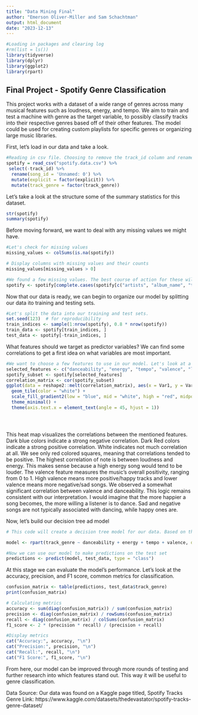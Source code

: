 ```yaml
---
title: "Data Mining Final"
author: "Emerson Oliver-Miller and Sam Schachtman"
output: html_document
date: "2023-12-13"
---
```


```r
#Loading in packages and clearing log
#rm(list = ls())
library(tidyverse)
library(dplyr)
library(ggplot2)
library(rpart)
```

## Final Project - Spotify Genre Classification

  This project works with a dataset of a wide range of genres across many musical features such as loudness, energy, and tempo. We aim to train and test a machine with genre as the target variable, to possibly classify tracks into their respective genres based off of their other features. The model could be used for creating custom playlists for specific genres or organizing large music libraries. 

First, let's load in our data and take a look.
```r
#Reading in csv file. Choosing to remove the track_id column and rename the first column to 'song_id'. Also make the categorical variables explicit and genre a factor
spotify = read_csv("spotify.data.csv") %>%
 select(-track_id) %>%
  rename(song_id = 'Unnamed: 0') %>%
  mutate(explicit = factor(explicit)) %>%
  mutate(track_genre = factor(track_genre))
```
Let's take a look at the structure some of the summary statistics for this dataset. 
```r
str(spotify)
summary(spotify)
```
Before moving forward, we want to deal with any missing values we might have. 
```r
#Let's check for missing values
missing_values <- colSums(is.na(spotify))

# Display columns with missing values and their counts
missing_values[missing_values > 0]

```
```r
#We found a few missing values. The best course of action for these will be deletion (of the rows) given that they're not numerical features and some other computation on them is not viable
spotify <- spotify[complete.cases(spotify[c("artists", "album_name", "track_name")]), ]
```


Now that our data is ready, we can begin to organize our model by splitting our data ito training and testing sets. 
```r
#Let's split the data into our training and test sets. 
set.seed(123)  # for reproducibility
train_indices <- sample(1:nrow(spotify), 0.8 * nrow(spotify))
train_data <- spotify[train_indices, ]
test_data <- spotify[-train_indices, ]
```

What features should we target as predictor variables? We can find some correlations to get a first idea on what variables are most important. 
```r
#We want to choose a few features to use in our model. Let's look at a correlation matrix at some of our possibilities so we can ignore including some that may be redundent. 
selected_features <- c("danceability", "energy", "tempo", "valence", "loudness")
spotify_subset <- spotify[selected_features]
correlation_matrix <- cor(spotify_subset)
ggplot(data = reshape2::melt(correlation_matrix), aes(x = Var1, y = Var2, fill = value)) +
  geom_tile(color = "white") +
  scale_fill_gradient2(low = "blue", mid = "white", high = "red", midpoint = 0) +
  theme_minimal() +
  theme(axis.text.x = element_text(angle = 45, hjust = 1))





```
  This heat map visualizes the correlations between the mentioned features. Dark blue colors indicate a strong negative correlation. Dark Red colors indicate a strong positive correlation. White indicates not much correlation at all. 
  We see only red colored squares, meaning that correlations tended to be positive. The highest correlation of note is between loudness and energy. This makes sense because a high energy song would tend to be louder. 
  The valence feature measures the music's overall positivity, ranging from 0 to 1. High valence means more positive/happy tracks and lower valence means more negative/sad songs. We observed a somewhat significant correlation between valence and danceability. This logic remains consistent with our interpretation. I would imagine that the more happier a song becomes, the more willing a listener is to dance. Sad and negative songs are not typically associated with dancing, while happy ones are. 


Now, let's build our decision tree ad model
```r
# This code will create a decision tree model for our data. Based on the previous correlation matrix, we are choosing to include all of the selected features besides loudness.

model <- rpart(track_genre ~ danceability + energy + tempo + valence, data = train_data)

```

```r
#Now we can use our model to make predictions on the test set 
predictions <- predict(model, test_data, type = "class")
```

At this stage we can evaluate the model's performance. Let's look at the accuracy, precision, and F1 score, common metrics for classification. 
```r

confusion_matrix <- table(predictions, test_data$track_genre)
print(confusion_matrix)

# Calculating metrics
accuracy <- sum(diag(confusion_matrix)) / sum(confusion_matrix)
precision <- diag(confusion_matrix) / rowSums(confusion_matrix)
recall <- diag(confusion_matrix) / colSums(confusion_matrix)
f1_score <- 2 * (precision * recall) / (precision + recall)

#Display metrics
cat("Accuracy:", accuracy, "\n")
cat("Precision:", precision, "\n")
cat("Recall:", recall, "\n")
cat("F1 Score:", f1_score, "\n")
```

From here, our model can be improved through more rounds of testing and further research into which features stand out. This way it will be useful to genre classification. 




Data Source:
Our data was found on a Kaggle page titled, Spotify Tracks Genre
Link: https://www.kaggle.com/datasets/thedevastator/spotify-tracks-genre-dataset/
